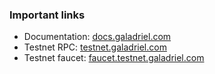 
### Important links

* Documentation: [docs.galadriel.com](https://docs.galadriel.com)
* Testnet RPC: [testnet.galadriel.com](https://testnet.galadriel.com)
* Testnet faucet: [faucet.testnet.galadriel.com](https://faucet.testnet.galadriel.com)


